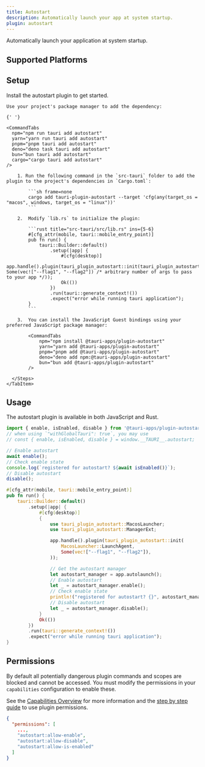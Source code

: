 ```yaml
---
title: Autostart
description: Automatically launch your app at system startup.
plugin: autostart
---
```




<PluginLinks plugin={frontmatter.plugin} />

Automatically launch your application at system startup.

## Supported Platforms

<Compatibility plugin={frontmatter.plugin} />

## Setup

Install the autostart plugin to get started.

<Tabs>
  <TabItem label="Automatic">

    Use your project's package manager to add the dependency:

    {' '}

    <CommandTabs
      npm="npm run tauri add autostart"
      yarn="yarn run tauri add autostart"
      pnpm="pnpm tauri add autostart"
      deno="deno task tauri add autostart"
      bun="bun tauri add autostart"
      cargo="cargo tauri add autostart"
    />

  </TabItem>
    <TabItem label="Manual">
      <Steps>

        1. Run the following command in the `src-tauri` folder to add the plugin to the project's dependencies in `Cargo.toml`:

            ```sh frame=none
            cargo add tauri-plugin-autostart --target 'cfg(any(target_os = "macos", windows, target_os = "linux"))'
            ```

        2.  Modify `lib.rs` to initialize the plugin:

            ```rust title="src-tauri/src/lib.rs" ins={5-6}
            #[cfg_attr(mobile, tauri::mobile_entry_point)]
            pub fn run() {
                tauri::Builder::default()
                    .setup(|app| {
                        #[cfg(desktop)]
                        app.handle().plugin(tauri_plugin_autostart::init(tauri_plugin_autostart::MacosLauncher::LaunchAgent, Some(vec!["--flag1", "--flag2"]) /* arbitrary number of args to pass to your app */));
                        Ok(())
                    })
                    .run(tauri::generate_context!())
                    .expect("error while running tauri application");
            }
            ```

        3.  You can install the JavaScript Guest bindings using your preferred JavaScript package manager:

            <CommandTabs
                npm="npm install @tauri-apps/plugin-autostart"
                yarn="yarn add @tauri-apps/plugin-autostart"
                pnpm="pnpm add @tauri-apps/plugin-autostart"
                deno="deno add npm:@tauri-apps/plugin-autostart"
                bun="bun add @tauri-apps/plugin-autostart"
            />

      </Steps>
    </TabItem>

</Tabs>

## Usage

The autostart plugin is available in both JavaScript and Rust.

<Tabs>
  <TabItem label="JavaScript">

```javascript
import { enable, isEnabled, disable } from '@tauri-apps/plugin-autostart';
// when using `"withGlobalTauri": true`, you may use
// const { enable, isEnabled, disable } = window.__TAURI__.autostart;

// Enable autostart
await enable();
// Check enable state
console.log(`registered for autostart? ${await isEnabled()}`);
// Disable autostart
disable();
```

  </TabItem>
  <TabItem label="Rust">

```rust
#[cfg_attr(mobile, tauri::mobile_entry_point)]
pub fn run() {
    tauri::Builder::default()
        .setup(|app| {
            #[cfg(desktop)]
            {
                use tauri_plugin_autostart::MacosLauncher;
                use tauri_plugin_autostart::ManagerExt;

                app.handle().plugin(tauri_plugin_autostart::init(
                    MacosLauncher::LaunchAgent,
                    Some(vec!["--flag1", "--flag2"]),
                ));

                // Get the autostart manager
                let autostart_manager = app.autolaunch();
                // Enable autostart
                let _ = autostart_manager.enable();
                // Check enable state
                println!("registered for autostart? {}", autostart_manager.is_enabled().unwrap());
                // Disable autostart
                let _ = autostart_manager.disable();
            }
            Ok(())
        })
        .run(tauri::generate_context!())
        .expect("error while running tauri application");
}
```

  </TabItem>
</Tabs>

## Permissions

By default all potentially dangerous plugin commands and scopes are blocked and cannot be accessed. You must modify the permissions in your `capabilities` configuration to enable these.

See the [Capabilities Overview](/security/capabilities/) for more information and the [step by step guide](/learn/security/using-plugin-permissions/) to use plugin permissions.

```json title="src-tauri/capabilities/default.json"
{
  "permissions": [
    ...,
    "autostart:allow-enable",
    "autostart:allow-disable",
    "autostart:allow-is-enabled"
  ]
}
```

<PluginPermissions plugin={frontmatter.plugin} />
